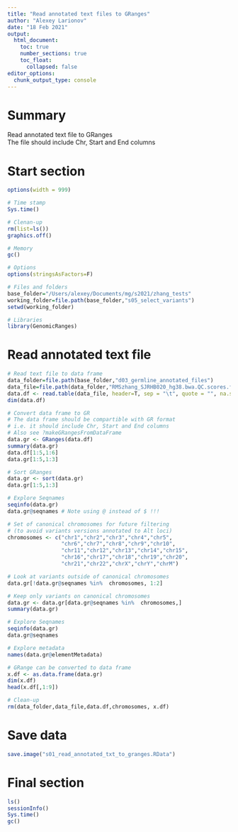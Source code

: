 ```yaml
---
title: "Read annotated text files to GRanges"
author: "Alexey Larionov"
date: "18 Feb 2021"
output:
  html_document:
    toc: true
    number_sections: true
    toc_float: 
      collapsed: false
editor_options:
  chunk_output_type: console
---
```


# Summary

Read annotated text file to GRanges   
The file should include Chr, Start and End columns  

# Start section

<style>
pre {
  overflow-x: auto;
}
pre code {
  word-wrap: normal;
  white-space: pre;
}
</style>

```r
options(width = 999)
```

```r

# Time stamp
Sys.time()

# Clenan-up
rm(list=ls())
graphics.off()

# Memory
gc()

# Options
options(stringsAsFactors=F)

# Files and folders
base_folder="/Users/alexey/Documents/mg/s2021/zhang_tests"
working_folder=file.path(base_folder,"s05_select_variants")
setwd(working_folder)

# Libraries
library(GenomicRanges)

```

# Read annotated text file

```r

# Read text file to data frame
data_folder=file.path(base_folder,"d03_germline_annotated_files")
data_file=file.path(data_folder,"RMSzhang_SJRHB020_hg38.bwa.QC.scores.filter.txt")
data.df <- read.table(data_file, header=T, sep = "\t", quote = "", na.strings="-9")
dim(data.df)

# Convert data frame to GR
# The data frame should be compartible with GR format 
# i.e. it should include Chr, Start and End columns 
# Also see ?makeGRangesFromDataFrame 
data.gr <- GRanges(data.df)
summary(data.gr)
data.df[1:5,1:6]
data.gr[1:5,1:3]

# Sort GRanges
data.gr <- sort(data.gr)
data.gr[1:5,1:3]

# Explore Seqnames
seqinfo(data.gr)
data.gr@seqnames # Note using @ instead of $ !!!

# Set of canonical chromosomes for future filtering
# (to avoid variants versions annotated to Alt loci)
chromosomes <- c("chr1","chr2","chr3","chr4","chr5",
                 "chr6","chr7","chr8","chr9","chr10",
                 "chr11","chr12","chr13","chr14","chr15",
                 "chr16","chr17","chr18","chr19","chr20",
                 "chr21","chr22","chrX","chrY","chrM")

# Look at variants outside of canonical chromosomes
data.gr[!data.gr@seqnames %in%  chromosomes, 1:2]

# Keep only variants on canonical chromosomes
data.gr <- data.gr[data.gr@seqnames %in%  chromosomes,]
summary(data.gr)

# Explore Seqnames
seqinfo(data.gr)
data.gr@seqnames

# Explore metadata
names(data.gr@elementMetadata)

# GRange can be converted to data frame
x.df <- as.data.frame(data.gr)
dim(x.df)
head(x.df[,1:9])

# Clean-up
rm(data_folder,data_file,data.df,chromosomes, x.df)

```

# Save data

```r

save.image("s01_read_annotated_txt_to_granges.RData")

```

# Final section

```r

ls()
sessionInfo()
Sys.time()
gc()

```
